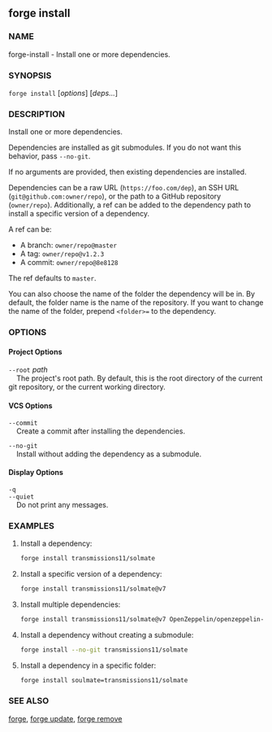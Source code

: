 
## forge install

### NAME

forge-install - Install one or more dependencies.

### SYNOPSIS

`forge install` [*options*] [*deps...*]

### DESCRIPTION

Install one or more dependencies.

Dependencies are installed as git submodules. If you do not want this behavior, pass `--no-git`.

If no arguments are provided, then existing dependencies are installed.

Dependencies can be a raw URL (`https://foo.com/dep`), an SSH URL (`git@github.com:owner/repo`), or the path to a GitHub repository (`owner/repo`).
Additionally, a ref can be added to the dependency path to install a specific version of a dependency.

A ref can be:

- A branch: `owner/repo@master`
- A tag: `owner/repo@v1.2.3`
- A commit: `owner/repo@8e8128`

The ref defaults to `master`.

You can also choose the name of the folder the dependency will be in. By default, the folder name is the name of
the repository. If you want to change the name of the folder, prepend `<folder>=` to the dependency.

### OPTIONS

#### Project Options

`--root` _path_  
&nbsp;&nbsp;&nbsp;&nbsp;The project's root path. By default, this is the root directory of the current git repository, or the current working directory.

#### VCS Options

`--commit`  
&nbsp;&nbsp;&nbsp;&nbsp;Create a commit after installing the dependencies.

`--no-git`  
&nbsp;&nbsp;&nbsp;&nbsp;Install without adding the dependency as a submodule.

#### Display Options

`-q`  
`--quiet`  
&nbsp;&nbsp;&nbsp;&nbsp;Do not print any messages.

<CommonOptions />

### EXAMPLES

1. Install a dependency:

   ```sh
   forge install transmissions11/solmate
   ```

2. Install a specific version of a dependency:

   ```sh
   forge install transmissions11/solmate@v7
   ```

3. Install multiple dependencies:

   ```sh
   forge install transmissions11/solmate@v7 OpenZeppelin/openzeppelin-contracts
   ```

4. Install a dependency without creating a submodule:

   ```sh
   forge install --no-git transmissions11/solmate
   ```

5. Install a dependency in a specific folder:
   ```sh
   forge install soulmate=transmissions11/solmate
   ```

### SEE ALSO

[forge](/forge/reference/overview), [forge update](/forge/reference/forge-update.mdx), [forge remove](/forge/reference/forge-remove.mdx)
